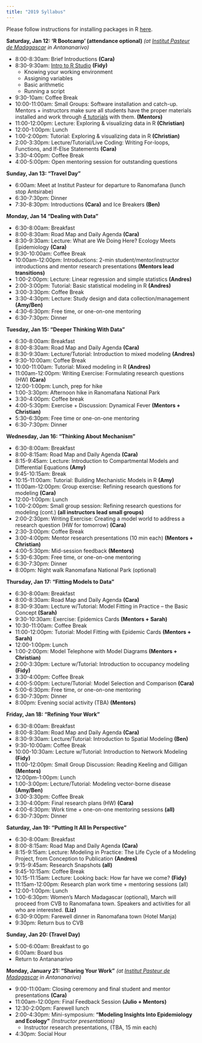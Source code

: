 ```yaml
---
title: "2019 Syllabus"
---
```


Please follow instructions for installing packages in R [here](E2M2-2018/E2M2_InstallPackages.html).


**Saturday, Jan 12: ‘R Bootcamp’ (attendance optional)** *(at [Institut Pasteur de Madagascar](http://www.pasteur.mg/) in Antananarivo)*

* 8:00-8:30am: Brief Introductions __(Cara)__
* 8:30-9:30am: [Intro to R Studio](E2M2-2019/Rbasics.zip) __(Fidy)__
    * Knowing your working environment
    * Assigning variables
    * Basic arithmetic
    * Running a script
* 9:30-10am: Coffee Break
* 10:00-11:00am:  Small Groups: Software installation and catch-up. Mentors + instructors make sure all students have the proper materials installed and work through [4 tutorials](E2M2-2018/E2M2_R_tutorials.zip) with them. __(Mentors)__
* 11:00-12:00pm: Lecture: Exploring & visualizing data in R __(Christian)__
* 12:00-1:00pm: Lunch
* 1:00-2:00pm: Tutorial: Exploring & visualizing data in R __(Christian)__
* 2:00-3:30pm: Lecture/Tutorial/Live Coding: Writing For-loops, Functions, and If-Else Statements __(Cara)__
* 3:30-4:00pm: Coffee Break
* 4:00-5:00pm: Open mentoring session for outstanding questions

**Sunday, Jan 13: “Travel Day"**

* 6:00am: Meet at Institut Pasteur for departure to Ranomafana (lunch stop Antsirabe)
* 6:30-7:30pm: Dinner
* 7:30-8:30pm: Introductions __(Cara)__ and Ice Breakers __(Ben)__

**Monday, Jan 14 “Dealing with Data”**

* 6:30-8:00am: Breakfast
* 8:00-8:30am: Road Map and Daily Agenda __(Cara)__
* 8:30-9:30am: Lecture: What are We Doing Here? Ecology Meets Epidemiology __(Cara)__
* 9:30-10:00am: Coffee Break
* 10:00am-12:00pm: Introductions: 2-min student/mentor/instructor introductions and mentor research presentations __(Mentors lead transitions)__
* 1:00-2:00pm: Lecture: Linear regression and simple statistics __(Andres)__
* 2:00-3:00pm: Tutorial: Basic statistical modeling in R __(Andres)__
* 3:00-3:30pm: Coffee Break
* 3:30-4:30pm: Lecture: Study design and data collection/management __(Amy/Ben)__
* 4:30-6:30pm: Free time, or one-on-one mentoring
* 6:30-7:30pm: Dinner

**Tuesday, Jan 15: “Deeper Thinking With Data”**

* 6:30-8:00am: Breakfast
* 8:00-8:30am: Road Map and Daily Agenda __(Cara)__
* 8:30-9:30am: Lecture/Tutorial: Introduction to mixed modeling __(Andres)__
* 9:30-10:00am: Coffee Break
* 10:00-11:00am: Tutorial: Mixed modeling in R __(Andres)__
* 11:00am-12:00pm: Writing Exercise: Formulating research questions (HW) __(Cara)__
* 12:00-1:00pm: Lunch, prep for hike
* 1:00-3:30pm: Afternoon hike in Ranomafana National Park
* 3:30-4:00pm: Coffee break
* 4:00-5:30pm: Exercise + Discussion: Dynamical Fever __(Mentors + Christian)__
* 5:30-6:30pm: Free time or one-on-one mentoring
* 6:30-7:30pm: Dinner


**Wednesday, Jan 16: “Thinking About Mechanism”**

* 6:30-8:00am: Breakfast
* 8:00-8:15am: Road Map and Daily Agenda __(Cara)__
* 8:15-9:45am: Lecture: Introduction to Compartmental Models and Differential Equations __(Amy)__
* 9:45-10:15am: Break
* 10:15-11:00am: Tutorial: Building Mechanistic Models in R __(Amy)__
* 11:00am-12:00pm: Group exercise: Refining research questions for modeling __(Cara)__
* 12:00-1:00pm: Lunch
* 1:00-2:00pm: Small group session: Refining research questions for modeling (cont.) __(all instructors lead small groups)__
* 2:00-2:30pm: Writing Exercise: Creating a model world to address a research question (HW for tomorrow) __(Cara)__
* 2:30-3:00pm: Coffee Break
* 3:00-4:00pm: Mentor research presentations (10 min each) __(Mentors + Christian)__
* 4:00-5:30pm: Mid-session feedback __(Mentors)__
* 5:30-6:30pm: Free time, or one-on-one mentoring
* 6:30-7:30pm: Dinner
* 8:00pm: Night walk Ranomafana National Park (optional)

**Thursday, Jan 17: “Fitting Models to Data”**

* 6:30-8:00am: Breakfast
* 8:00-8:30am: Road Map and Daily Agenda __(Cara)__
* 8:30-9:30am: Lecture w/Tutorial: Model Fitting in Practice – the Basic Concept __(Sarah)__
* 9:30-10:30am: Exercise: Epidemics Cards __(Mentors + Sarah)__
* 10:30-11:00am: Coffee Break
* 11:00-12:00pm:  Tutorial: Model Fitting with Epidemic Cards __(Mentors + Sarah)__
* 12:00-1:00pm: Lunch
* 1:00-2:00pm: Model Telephone with Model Diagrams __(Mentors + Christian)__
* 2:00-3:30pm: Lecture w/Tutorial: Introduction to occupancy modeling __(Fidy)__
* 3:30-4:00pm: Coffee Break
* 4:00-5:00pm: Lecture/Tutorial: Model Selection and Comparison __(Cara)__
* 5:00-6:30pm:  Free time, or one-on-one mentoring
* 6:30-7:30pm: Dinner
* 8:00pm: Evening social activity (TBA) __(Mentors)__


**Friday, Jan 18: “Refining Your Work”**

* 6:30-8:00am: Breakfast
* 8:00-8:30am: Road Map and Daily Agenda __(Cara)__
* 8:30-9:30am: Lecture/Tutorial: Introduction to Spatial Modeling __(Ben)__
* 9:30-10:00am: Coffee Break
* 10:00-10:30am:  Lecture w/Tutorial: Introduction to Network Modeling __(Fidy)__
* 11:00-12:00pm: Small Group Discussion: Reading Keeling and Gilligan __(Mentors)__
* 12:00pm-1:00pm: Lunch
* 1:00-3:00pm: Lecture/Tutorial: Modeling vector-borne disease __(Amy/Ben)__
* 3:00-3:30pm: Coffee Break
* 3:30-4:00pm: Final research plans (HW) __(Cara)__
* 4:00-6:30pm: Work time + one-on-one mentoring sessions __(all)__
* 6:30-7:30pm: Dinner


**Saturday, Jan 19: “Putting It All In Perspective”**

* 6:30-8:00am: Breakfast
* 8:00-8:15am: Road Map and Daily Agenda __(Cara)__
* 8:15-9:15am: Lecture: Modeling in Practice: The Life Cycle of a Modeling Project, from Conception to Publication __(Andres)__  
* 9:15-9:45am: Research Snapshots __(all)__
* 9:45-10:15am: Coffee Break
* 10:15-11:15am: Lecture: Looking back: How far have we come? __(Fidy)__
* 11:15am-12:00pm: Research plan work time + mentoring sessions (all)
* 12:00-1:00pm: Lunch
* 1:00-6:30pm: Women’s March Madagascar (optional), March will proceed from CVB to Ranomafana town. Speakers and activities for all who are interested. __(Liz)__
* 6:30-9:00pm: Farewell dinner in Ranomafana town (Hotel Manja)
* 9:30pm: Return bus to CVB

**Sunday, Jan 20: (Travel Day)**

* 5:00-6:00am: Breakfast to go
* 6:00am: Board bus
* Return to Antananarivo 

**Monday, January 21: "Sharing Your Work"** *(at [Institut Pasteur de Madagascar](http://www.pasteur.mg/) in Antananarivo)*

* 9:00-11:00am: Closing ceremony and final student and mentor presentations __(Cara)__
* 11:00am-12:00pm: Final Feedback Session __(Julio + Mentors)__
* 12:30-2:00pm: Farewell lunch
* 2:00-4:30pm: Mini-symposium: **“Modeling Insights Into Epidemiology and Ecology”** *(Instructor presentations)*
    * Instructor research presentations, (TBA, 15 min each) 
* 4:30pm: Social Hour
